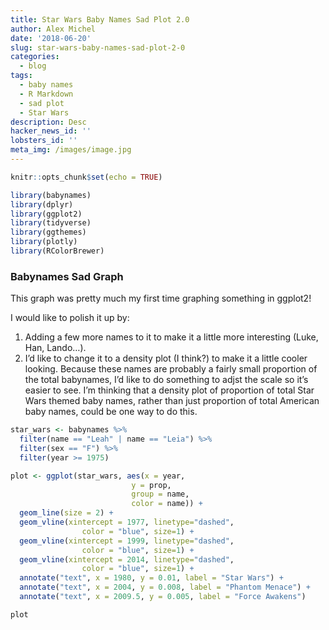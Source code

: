 ```yaml
---
title: Star Wars Baby Names Sad Plot 2.0
author: Alex Michel
date: '2018-06-20'
slug: star-wars-baby-names-sad-plot-2-0
categories:
  - blog
tags:
  - baby names
  - R Markdown
  - sad plot
  - Star Wars
description: Desc
hacker_news_id: ''
lobsters_id: ''
meta_img: /images/image.jpg
---
```


```r
knitr::opts_chunk$set(echo = TRUE)

library(babynames)
library(dplyr)
library(ggplot2)
library(tidyverse)
library(ggthemes)
library(plotly)
library(RColorBrewer)
```

### Babynames Sad Graph

This graph was pretty much my first time graphing something in ggplot2! 

I would like to polish it up by:

1) Adding a few more names to it to make it a little more interesting (Luke, Han, Lando...). 
2) I'd like to change it to a density plot (I think?) to make it a little cooler looking. Because these names are probably a fairly small proportion of the total babynames, I'd like to do something to adjst the scale so it's easier to see. I'm thinking that a density plot of proportion of total Star Wars themed baby names, rather than just proportion of total American baby names, could be one way to do this.

```r
star_wars <- babynames %>%
  filter(name == "Leah" | name == "Leia") %>% 
  filter(sex == "F") %>% 
  filter(year >= 1975)

plot <- ggplot(star_wars, aes(x = year, 
                           y = prop,  
                           group = name, 
                           color = name)) + 
  geom_line(size = 2) +
  geom_vline(xintercept = 1977, linetype="dashed", 
                color = "blue", size=1) +
  geom_vline(xintercept = 1999, linetype="dashed", 
                color = "blue", size=1) +
  geom_vline(xintercept = 2014, linetype="dashed", 
                color = "blue", size=1) +
  annotate("text", x = 1980, y = 0.01, label = "Star Wars") +
  annotate("text", x = 2004, y = 0.008, label = "Phantom Menace") +
  annotate("text", x = 2009.5, y = 0.005, label = "Force Awakens")

plot
```

